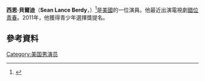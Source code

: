 {{Infobox person
| name                      = Sean Berdy
| image                     = P2217g622.jpg
| image_size                = 
| caption                   = 
| birth_name                = Sean Lance Berdy
| school                    = 

| birth_date                = {{birth date and age|1993|06|03}}
| birth_place               = [[美國|美國]][[佛羅里達州|佛羅里達州]][[博卡拉頓|博卡拉頓]]
| death_date                = 
| death_place               = 
| alma_mater                = 
| occupation                = 演員
| years_active              = 2005–現在
|
| website                   = [http://www.sean-berdy.com/ Sean-Berdy.com]
}}
'''西恩·貝爾迪'''（'''Sean Lance Berdy'''，{{bd|1993年|6月3日}}）<ref>{{cite web|url=http://www.sean-berdy.com/#box-bio|title=Bio – Sean Berdy – Official Website|accessdate=2012-05-03|archive-url=https://web.archive.org/web/20190111013200/http://sean-berdy.com/#box-bio|archive-date=2019-01-11|dead-url=yes}}</ref>是[[美國|美國]]的一位演員。他最近出演電視劇[[錯位青春|錯位青春]]。2011年，他獲得青少年選擇獎提名。
==參考資料==
{{Reflist}}
[[Category:美国男演员|Category:美国男演员]]